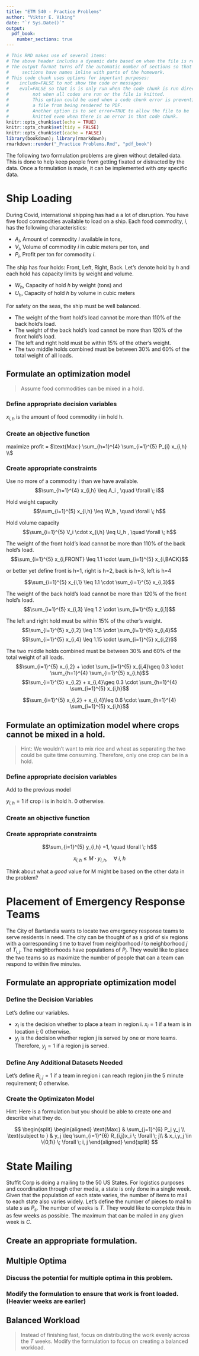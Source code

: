 ```yaml
---
title: "ETM 540 - Practice Problems"
author: "Viktor E. Viking"
date: "`r Sys.Date()`"
output: 
  pdf_book:
    number_sections: true
---
```


```r
# This RMD makes use of several items:
# The above header includes a dynamic date based on when the file is rendered.
# The output format turns off the automatic number of sections so that
#     sections have names inline with parts of the homework.
# This code chunk uses options for important purposes:
#    include=FALSE to not show the code or messages
#    eval=FALSE so that is is only run when the code chunk is run directly -
#         not when all codes are run or the file is knitted.
#         This option could be used when a code chunk error is preventing a
#         a file from being rendered to PDF.
#         Another option is to set error=TRUE to allow the file to be 
#         knitted even when there is an error in that code chunk.
knitr::opts_chunk$set(echo = TRUE)
knitr::opts_chunk$set(tidy = FALSE)
knitr::opts_chunk$set(cache = FALSE)
library(bookdown); library(rmarkdown); 
rmarkdown::render("_Practice Problems.Rmd", "pdf_book")
```

The following two formulation problems are given without detailed data.  This is done to help keep people from getting fixated or distracted by the data.  Once a formulation is made, it can be implemented with _any_ specific data.


# Ship Loading

During Covid, international shipping has had a a lot of disruption. You have five food commodities available to load on a ship. Each food commodity, _i_, has the following characteristics:

- $A_{i}$, Amount of commodity _i_ available in tons, 
- $V_{i}$, Volume of commodity _i_ in cubic meters per ton, and
- $P_{i}$, Profit per ton for commodity _i_. 

The ship has four holds: Front, Left, Right, Back.  Let's denote hold by _h_ and each hold has capacity limits by weight and volume.

- $W_{h}$, Capacity of hold _h_ by weight (tons) and
- $U_{h}$, Capacity of hold _h_ by volume in cubic meters

For safety  on the seas, the ship must be well balanced.

- The weight of the front hold's load cannot be more than 110% of the back hold's load.
- The weight of the back hold's load cannot be more than 120% of the front hold's load.
- The left and right hold must be within 15% of the other's weight.
- The two middle holds combined must be between 30% and 60% of the total weight of all loads.

## Formulate an optimization model

> Assume food commodities can be mixed in a hold.

### Define appropriate decision variables

$x_{i,h}$ is the amount of food commodity i in hold h.

### Create an objective function

maximize profit =  $\text{Max:} \sum_{h=1}^{4} \sum_{i=1}^{5} P_{i} x_{i,h} \\$



### Create appropriate constraints

Use no more of a commodity i than we have available.
$$\sum_{h=1}^{4} x_{i,h} \leq A_i , \quad \forall \; i$$

Hold weight capacity
$$\sum_{i=1}^{5} x_{i,h} \leq W_h , \quad  \forall \; h$$

Hold volume capacity
$$\sum_{i=1}^{5} V_i \cdot x_{i,h} \leq U_h , \quad  \forall \; h$$

The weight of the front hold's load cannot be more than 110% of the back hold's load.
$$\sum_{i=1}^{5} x_{i,FRONT} \leq 1.1 \cdot \sum_{i=1}^{5} x_{i,BACK}$$

or better yet define front is h=1, right is h=2, back is h=3, left is h=4

$$\sum_{i=1}^{5} x_{i,1} \leq 1.1 \cdot \sum_{i=1}^{5} x_{i,3}$$


The weight of the back hold's load cannot be more than 120% of the front hold's load.
$$\sum_{i=1}^{5} x_{i,3} \leq 1.2 \cdot \sum_{i=1}^{5} x_{i,1}$$


The left and right hold must be within 15% of the other's weight.
$$\sum_{i=1}^{5} x_{i,2} \leq 1.15 \cdot \sum_{i=1}^{5} x_{i,4}$$
$$\sum_{i=1}^{5} x_{i,4} \leq 1.15 \cdot \sum_{i=1}^{5} x_{i,2}$$


The two middle holds combined must be between 30% and 60% of the total weight of all loads.
$$\sum_{i=1}^{5} x_{i,2} + \cdot \sum_{i=1}^{5} x_{i,4}\geq 0.3 \cdot \sum_{h=1}^{4} \sum_{i=1}^{5}  x_{i,h}$$
$$\sum_{i=1}^{5} x_{i,2} + x_{i,4}\geq 0.3 \cdot \sum_{h=1}^{4} \sum_{i=1}^{5}  x_{i,h}$$

$$\sum_{i=1}^{5} x_{i,2} + x_{i,4}\leq 0.6 \cdot \sum_{h=1}^{4} \sum_{i=1}^{5}  x_{i,h}$$



## Formulate an optimization model where crops cannot be mixed in a hold.

> Hint:  We wouldn't want to mix rice and wheat as separating the two could be quite time consuming.  Therefore, only one crop can be in a hold.  

### Define appropriate decision variables

Add to the previous model

$y_{i,h} = 1$ if crop i is in hold h. 0 otherwise.

### Create an objective function

### Create appropriate constraints


$$\sum_{i=1}^{5} y_{i,h} =1, \quad \forall  \; h$$

$$x_{i,h} \leq M \cdot y_{i,h}, \quad \forall  \; i, \; h$$

Think about what a _good_ value for M might be based on the other data in the problem?


# Placement of Emergency Response Teams

The City of Bartlandia wants to locate two emergency response teams to serve residents in need.  The city can be thought of as a grid of six regions with a corresponding time to travel from neighborhood _i_ to neighborhood _j_ of $T_{i,j}$.  The neighborhoods have populations of $P_j$. They would like to place the two teams so as maximize the number of people that can a team can respond to within five minutes.

## Formulate an appropriate optimization model

### Define the Decision Variables

Let's define our variables.

- $x_i$ is the decision whether to place a team in region i.  $x_i=1$ if a team is in location i; 0 otherwise.
- $y_j$ is the decision whether region j is served by one or more teams.  Therefore, $y_j=1$ if a region j is served.



### Define Any Additional Datasets Needed

Let's define $R_{i,j}=1$ if a team in region i can reach region j in the 5 minute requirement; 0 otherwise.

### Create the Optimizaton Model

Hint:  Here is a formulation but you should be able to create one and describe what they do.

$$
 \begin{split}
 \begin{aligned}
    \text{Max:}  &  \sum_{j=1}^{6} P_j y_j \\
    \text{subject to } & y_j \leq \sum_{i=1}^{6} R_{i,j}x_i  \; \forall \; j\\
                       & x_i,y_j   \in \{0,1\}  \; \forall \; i, j
  \end{aligned}
  \end{split}
$$


# State Mailing

Stuffit Corp is doing a mailing to the 50 US States.  For logistics purposes and coordination through other media, a state is only done in a single week. Given that the population of each state varies, the number of items to mail to each state also varies widely.  Let's define the number of pieces to mail to state _s_ as $P_s$.  The number of weeks is _T_. They would like to complete this in as few weeks as possible.  The maximum that can be mailed in any given week is _C_.

## Create an appropriate formulation.

## Multiple Optima

### Discuss the potential for multiple optima in this problem.

### Modify the formulation to ensure that work is front loaded.  (Heavier weeks are earlier)

## Balanced Workload

> Instead of finishing fast, focus on distributing the work evenly across the _T_ weeks.  Modify the formulation to focus on creating a balanced workload.



